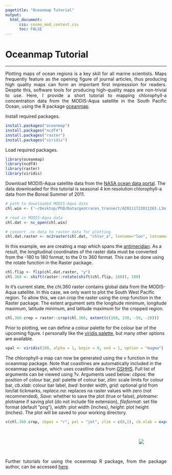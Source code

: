 ```yaml
---
pagetitle: "Oceanmap Tutorial"
output:
  html_document:
      css: cosmo_mod_content.css
      toc: FALSE
---
```

<body>
<div class="mycontent">
<h1>Oceanmap Tutorial</h1>
***
<p style="text-align:justify">
Plotting maps of ocean regions is a key skill for all marine scientists. Maps frequently feature as the opening figure of journal articles, thus producing high quality maps can form an important first impresssion for readers. Despite this, software tools for producing high-quality maps are non-trivial to use. Here, I provide a short tutorial to mapping chlorophyll-a concentration data from the MODIS-Aqua satellite in the South Pacific Ocean, using the R package [oceanmap](https://cran.r-project.org/web/packages/oceanmap/oceanmap.pdf).
</p>

Install required packages.

```r
install.packages("oceanmap")
install.packages("ncdf4")
install.packages("raster")
install.packages("viridis")
```
<p style="text-align:justify">

Load required packages.
```r
library(oceanmap)
library(ncdf4)
library(raster)
library(viridis)
```
<p style="text-align:justify">

Download MODIS-Aqua satellite data from the [NASA ocean data portal](https://oceandata.sci.gsfc.nasa.gov/MODIS-Aqua/Mapped/). The data downloaded for this tutorial is seasonal 4 km resolution chlorophyll-a data from the Boreal Summer of 2011. 

```r
# path to downloaded MODIS-Aqua data
chl.win <- ('~/Desktop/PhD/Data/geotraces_transect/A20111722011263.L3m_SNSU_CHL_chlor_a_4km.nc')

# read in MODIS-Aqua data
chl.dat <- nc_open(chl.win)

# convert .nc data to raster data for plotting
chl.dat.raster <- nc2raster(chl.dat, "chlor_a", lonname="lon", latname="lat", date=T)
```
<p style="text-align:justify">

In this example, we are creating a map which spans the [antimeridian](https://en.wikipedia.org/wiki/180th_meridian). As a result, the longitudinal coordinates of the raster data must be converted from the -180 to 180 format, to the 0 to 360 format. This can be done using the rotate function in the Raster package. 

```r
chl.flip <- flip(chl.dat.raster, "y")
chl.360 <- shift(raster::rotate(shift(chl.flip, 180)), 180)
```
<p style="text-align:justify">

In it's current state, the chl.360 raster contains global data from the MODIS-Aqua satellite. In this case, we only want to plot the South West Pacific region. To allow this, we can crop the raster using the crop function in the Raster package. The extent argument sets the longitude minimum, longitude maximum, latitude minimum, and latitude maximum for the cropped region. 

```r
chl.360.crop = raster::crop(chl.360, extent(c(160, 230, -50, -20))) 
```
<p style="text-align:justify">

Prior to plotting, we can define a colour palette for the colour bar of the upcoming figure. I personally like the [viridis palette](https://cran.r-project.org/web/packages/viridis/vignettes/intro-to-viridis.html), but many other options are available. 

```r
vpal <- viridis(100, alpha = 1, begin = 0, end = 1, option = "magma")
```
<p style="text-align:justify">

The chlorophyll-a map can now be generated using the v function in the oceanmap package. Note that coastlines are automatically included in the oceanmap package, which uses coastline data from [GSHHS](https://www.ngdc.noaa.gov/mgg/shorelines/gshhs.html). Full list of arguments can be viewed using ?v. Arguments used below: *cbpos*: the position of colour bar, *pal*: palette of colour bar, *zlim*: scale limits for colour bar, *cb.xlab*: colour bar label, *bwd*: border width, *grid*: optional grid from lon/lat tickmarks, *replace.na*: replaces na raster values with zero (not recommended), *Save*: whether to save the plot (true or false), *plotname*: plotname if saving plot (do not include file extension), *fileformat*: set file format (default "png"), *width*: plot width (inches), *height*: plot height (inches). The plot will be saved to your working directory. 

```r
v(chl.360.crop, cbpos = "r", pal = "jet", zlim = c(0,1), cb.xlab = expression("Chlorophyll-a (mg m"^-3*")"), bwd = 0.01, grid = F, replace.na = F, Save = T, plotname = "sp_rmd_plot", fileformat = "png", width = 10, height = 5)
```
<p>&nbsp;</p>
<center>
<div style="width:850px; height=425px">
![](sp_rmd_plot.png)
</div>
</center>
<p>&nbsp;</p>
<p style="text-align:justify">
Further tutorials for using the oceanmap R package, from the package author, can be accessed [here](https://www.researchgate.net/profile/Robert_Bauer9/publication/315494507_oceanmap_Mapping_oceanographic_data/links/58d2987292851cd76d346f65/oceanmap-Mapping-oceanographic-data.pdf).
</div>
<body>
